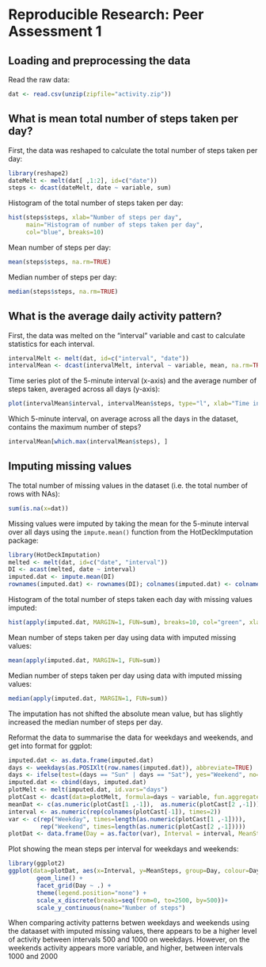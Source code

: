 # Reproducible Research: Peer Assessment 1

## Loading and preprocessing the data

Read the raw data:
```r
dat <- read.csv(unzip(zipfile="activity.zip"))
```

## What is mean total number of steps taken per day?

First, the data was reshaped to calculate the total number of steps taken per day:
```r
library(reshape2)
dateMelt <- melt(dat[ ,1:2], id=c("date"))
steps <- dcast(dateMelt, date ~ variable, sum)
```

Histogram of the total number of steps taken per day:
```r
hist(steps$steps, xlab="Number of steps per day",
     main="Histogram of number of steps taken per day",
     col="blue", breaks=10)
```

Mean number of steps per day:
```r
mean(steps$steps, na.rm=TRUE)
```
Median number of steps per day:
```r
median(steps$steps, na.rm=TRUE)
```

## What is the average daily activity pattern?

First, the data was melted on the "interval" variable and cast to calculate statistics for each interval. 
```r
intervalMelt <- melt(dat, id=c("interval", "date"))
intervalMean <- dcast(intervalMelt, interval ~ variable, mean, na.rm=TRUE)
```

Time series plot of the 5-minute interval (x-axis) and the average number of steps taken, averaged across all days (y-axis):
```r
plot(intervalMean$interval, intervalMean$steps, type="l", xlab="Time interval", ylab="Mean number of steps", col="red")
```

Which 5-minute interval, on average across all the days in the dataset, contains the maximum number of steps?
```r
intervalMean[which.max(intervalMean$steps), ]
```

## Imputing missing values

The total number of missing values in the dataset (i.e. the total number of rows with NAs):
```r
sum(is.na(x=dat))
```

Missing values were imputed by taking the mean for the 5-minute interval over all days using the `impute.mean()` function from the HotDeckImputation package:

```r
library(HotDeckImputation)
melted <- melt(dat, id=c("date", "interval"))
DI <- acast(melted, date ~ interval)
imputed.dat <- impute.mean(DI)
rownames(imputed.dat) <- rownames(DI); colnames(imputed.dat) <- colnames(DI)
```


Histogram of the total number of steps taken each day with missing values imputed:
```r
hist(apply(imputed.dat, MARGIN=1, FUN=sum), breaks=10, col="green", xlab="Number of steps per day \n(NA values imputed)", main="Histogram of number of steps taken per day")
```

Mean number of steps taken per day using data with imputed missing values:
```r
mean(apply(imputed.dat, MARGIN=1, FUN=sum))
```

Median number of steps taken per day using data with imputed missing values:
```r
median(apply(imputed.dat, MARGIN=1, FUN=sum))
```

The imputation has not shifted the absolute mean value, but has slightly increased the median number of steps per day. 

Reformat the data to summarise the data for weekdays and weekends, and get into format for ggplot:
```r
imputed.dat <- as.data.frame(imputed.dat)
days <- weekdays(as.POSIXlt(row.names(imputed.dat)), abbreviate=TRUE)
days <- ifelse(test=(days == "Sun" | days == "Sat"), yes="Weekend", no="Weekday")
imputed.dat <- cbind(days, imputed.dat)
plotMelt <- melt(imputed.dat, id.vars="days")
plotCast <- dcast(data=plotMelt, formula=days ~ variable, fun.aggregate=mean)
meanDat <- c(as.numeric(plotCast[1 ,-1]),  as.numeric(plotCast[2 ,-1]))
interval <- as.numeric(rep(colnames(plotCast[-1]), times=2))
var <- c(rep("Weekday", times=length(as.numeric(plotCast[1 ,-1]))),
         rep("Weekend", times=length(as.numeric(plotCast[2 ,-1]))))
plotDat <- data.frame(Day = as.factor(var), Interval = interval, MeanSteps = meanDat)
```

Plot showing the mean steps per interval for weekdays and weekends:
```r
library(ggplot2)
ggplot(data=plotDat, aes(x=Interval, y=MeanSteps, group=Day, colour=Day)) + 
        geom_line() +
        facet_grid(Day ~ .) +
        theme(legend.position="none") +
        scale_x_discrete(breaks=seq(from=0, to=2500, by=500))+
        scale_y_continuous(name="Number of steps")
```

When comparing activity patterns betwen weekdays and weekends using the dataaset with imputed missing values, there appears to be a higher level of activity between intervals 500 and 1000 on weekdays. However, on the weekends activity appears more variable, and higher, between intervals 1000 and 2000